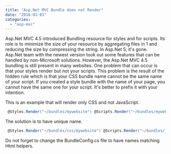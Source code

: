 ```yaml
---
title: "Asp.Net MVC Bundle does not Render"
date: "2016-03-03"
categories: 
  - "asp-mvc"
---
```


Asp.Net MVC 4.5 introduced Bundling resource for styles and for scripts. Its role is to minimize the size of your resource by aggregating files in 1 and reducing the size by compressing the string. In Asp.Net 5, it's gone. Asp.Net team with the newest version took out some features that can be handled by non-Microsoft solutions. However, the Asp.Net MVC 4.5 bundling is still present in many websites. One problem that can occur is that your styles render but not your scripts. This problem is the result of the hidden rule which is that your CSS bundle name cannot be the same name of your script. If you created a style bundle with the name of your page, you cannot have the same one for your script. It's better to prefix it with your intention.

This is an example that will render only CSS and not JavaScript. 

```csharp
 @Styles.Render("~/bundles/mywebsite") @Scripts.Render("~/bundles/mywebsite") 
```

The solution is to have unique name. 

```csharp
 @Styles.Render("~/bundles/css/mywebsite") @Scripts.Render("~/bundles/javascript/mywebsite") 
```

Do not forget to change the BundleConfig.cs file to have names matching Html helpers.
